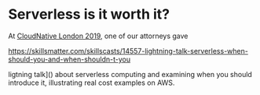 <PublicLayout>

# Serverless is it worth it?

At [CloudNative London
2019](https://skillsmatter.com/conferences/11723-cloudnative-london-2019?#program),
one of our attorneys gave

https://skillsmatter.com/skillscasts/14557-lightning-talk-serverless-when-should-you-and-when-shouldn-t-you

ligtning talk]() about serverless computing and
examining when you should introduce it, illustrating real cost examples on
AWS.

</PublicLayout>
